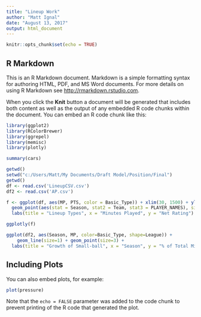 ```yaml
---
title: "Lineup Work"
author: "Matt Ignal"
date: "August 13, 2017"
output: html_document
---
```


```r
knitr::opts_chunk$set(echo = TRUE)
```

## R Markdown

This is an R Markdown document. Markdown is a simple formatting syntax for authoring HTML, PDF, and MS Word documents. For more details on using R Markdown see <http://rmarkdown.rstudio.com>.

When you click the **Knit** button a document will be generated that includes both content as well as the output of any embedded R code chunks within the document. You can embed an R code chunk like this:
```r
library(ggplot2)
library(RColorBrewer)
library(ggrepel)
library(memisc)
library(plotly)
```

```r
summary(cars)
```

```r
getwd()
setwd("c:/Users/Matt/My Documents/Draft Model/Position/Final")
getwd()
df <- read.csv('LineupCSV.csv')
df2 <- read.csv('AP.csv')
```

```r
f <- ggplot(df, aes(MP, PTS, color = Basic_Type)) + xlim(30, 1500) + ylim(-30, 45) +
  geom_point(aes(stat = Season, stat2 = Team, stat3 = PLAYER_NAMES), size = 0.5) +
  labs(title = "Lineup Types", x = "Minutes Played", y = "Net Rating")

ggplotly(f)
```

```r
ggplot(df2, aes(Season, MP, color=Basic_Type, shape=League)) +
    geom_line(size=1) + geom_point(size=3) + 
  labs(title = "Growth of Small-ball", x = "Season", y = "% of Total Minutes")
```


## Including Plots

You can also embed plots, for example:

```r
plot(pressure)
```

Note that the `echo = FALSE` parameter was added to the code chunk to prevent printing of the R code that generated the plot.
